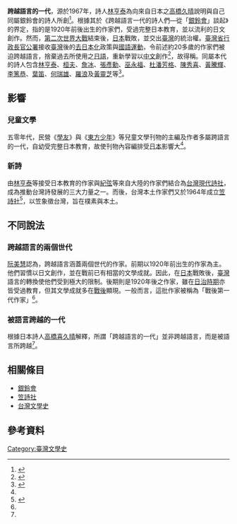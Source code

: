 '''跨越語言的一代'''，源於1967年，詩人[[林亨泰|林亨泰]]為向來自日本之[[高橋久晴|高橋久晴]]說明與自己同屬銀鈴會的詩人所創<ref name="rwan">{{Cite thesis |degree=M.Sc. |title=笠詩社跨越語言一代詩人研究 |url=http://taiwanebook.ncl.edu.tw/zh-tw/book/NCL-001598516/reader |author=阮美慧 |year=1997 |publisher=私立東海大學 |accessdate= |docket= |oclc= |archive-date=2017-04-16 |archive-url=https://web.archive.org/web/20170416221252/http://taiwanebook.ncl.edu.tw/zh-tw/book/NCL-001598516/reader |dead-url=no }}</ref>。根據其於《跨越語言一代的詩人們—從「[[銀鈴會|銀鈴會]]」談起》的界定，指的是1920年前後出生的作家們，受過完整日本教育，並以流利的日文創作。然而，[[第二次世界大戰|第二次世界大戰]]結束後，[[日本|日本]]戰敗，並交出[[臺灣|臺灣]]的統治權。[[臺灣省行政長官公署|臺灣省行政長官公署]]接收[[臺灣|臺灣]]後的[[去日本化|去日本化]]政策與[[國語運動|國語運動]]，令前述約20多歲的作家們被迫跨越語言，捨棄過去所使用之[[日語|日語]]，重新學習以[[中文|中文]]創作<ref name="kids">{{Cite book | author = 邱各容 | title = 臺灣兒童文學史 | location = 臺灣 | publisher = 五南圖書出版有限公司 | date = 2005-06-01 | pages = 58 | ISBN = 9789571139470 | accessdate =  | url = https://books.google.com.tw/books?id=Fv-AadkL8wcC&printsec=frontcover&hl=zh-TW#v=onepage&q&f=false | language = 中文 | quote =  | archive-date = 2016-10-22 | archive-url = https://web.archive.org/web/20161022162534/https://books.google.com.tw/books?id=Fv-AadkL8wcC&printsec=frontcover&hl=zh-TW#v=onepage&q&f=false | dead-url = no }}</ref>，故得稱。同屬本代的詩人包含[[林亨泰|林亨泰]]、[[桓夫|桓夫]]、[[詹冰|詹冰]]、[[張彥勳|張彥勳]]、[[巫永福|巫永福]]、[[杜潘芳格|杜潘芳格]]、[[陳秀喜|陳秀喜]]、[[黃騰輝|黃騰輝]]、[[李篤恭|李篤恭]]、[[葉笛_(作家)|葉笛]]、[[何瑞雄|何瑞雄]]、[[羅浪|羅浪]]及[[黃靈芝|黃靈芝]]等<ref>{{Cite book | author = 杜國清 | title = 詩論・詩評・詩論詩 | location = 臺灣 | publisher = 國立臺灣大學出版中心 | date = 2010年12月 | pages = 298 | ISBN = 978-986-02-6091-5 | accessdate =  | url = https://books.google.com.tw/books?id=Ilt-QdS3VVsC&pg=PA298&lpg=PA298&dq=%E8%B7%A8%E8%B6%8A%E8%AA%9E%E8%A8%80%E7%9A%84%E4%B8%80%E4%BB%A3&source=bl&ots=ko7EZjMscT&sig=ZII-ldMJMs9ewAWyPUf_-nye0Kg&hl=zh-TW&sa=X&ved=0ahUKEwjT9PrkodDPAhWEuI8KHUzHAecQ6AEIKTAD#v=onepage&q&f=false | language = 中文 | quote =  | archive-date = 2016-10-22 | archive-url = https://web.archive.org/web/20161022154923/https://books.google.com.tw/books?id=Ilt-QdS3VVsC&pg=PA298&lpg=PA298&dq=%E8%B7%A8%E8%B6%8A%E8%AA%9E%E8%A8%80%E7%9A%84%E4%B8%80%E4%BB%A3&source=bl&ots=ko7EZjMscT&sig=ZII-ldMJMs9ewAWyPUf_-nye0Kg&hl=zh-TW&sa=X&ved=0ahUKEwjT9PrkodDPAhWEuI8KHUzHAecQ6AEIKTAD#v=onepage&q&f=false | dead-url = no }}</ref>。

==影響==
===兒童文學===
五零年代，民營《[[學友|學友]]》與《[[東方少年|東方少年]]》等兒童文學刊物的主編及作者多屬跨語言的一代，自幼受完整日本教育，故使刊物內容編排受[[日本|日本]]影響大<ref name="kids"></ref>。
===新詩===
由[[林亨泰|林亨泰]]等接受日本教育的作家與[[紀弦|紀弦]]等來自大陸的作家們結合為[[台灣|台灣]][[現代詩社|現代詩社]]，成為推動台灣詩發展的三大力量之一。而後，台灣本土作家們又於1964年成立[[笠詩社|笠詩社]]<ref>{{cite web |url=https://www.moc.gov.tw/information_250_37435.html |website=中華民國文化部 |title=台文館「笠詩社50周年」特展 展出眾詩人第一本詩集 |archiveurl=https://archive.today/20161023124521/http://www.moc.gov.tw/information_250_37435.html |archivedate=2016-10-23 |date=2015-07-08 |deadurl=yes |access-date=2019-09-10 }}</ref>，以笠象徵台灣，旨在樸素與本土。

==不同說法==
===跨越語言的兩個世代===
[[阮美慧|阮美慧]]認為，跨越語言涵蓋兩個世代的作家。前期以1920年前出生的作家為主。他們習慣以日文創作，並在戰前已有相當的文學成就。因此，在[[日本|日本]]戰敗後，[[臺灣|臺灣]]語言的轉換使他們受到極大的限制。後期則是1920年後之作家，雖在[[臺灣日治時期|日治時期]]亦皆受過教育，但其文學成就多在[[臺灣戰後時期|戰後]]顯現。一般而言，這批作家被稱為「戰後第一代作家」<ref name="rwan"></ref>。
===被語言跨越的一代===
根據日本詩人[[高橋喜久晴|高橋喜久晴]]解釋，所謂「跨越語言的一代」並非跨越語言，而是被語言所跨越<ref name="rwan"></ref>。

==相關條目==
*[[銀鈴會|銀鈴會]]
*[[笠詩社|笠詩社]]
*[[台灣文學史|台灣文學史]]
==參考資料==
{{reflist}}

[[Category:臺灣文學史|Category:臺灣文學史]]